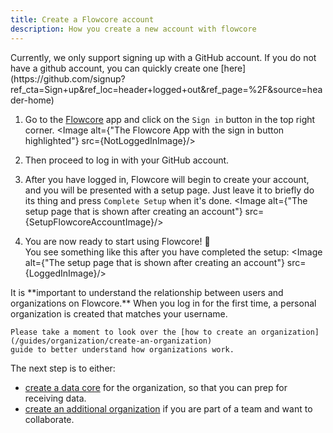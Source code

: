 ```yaml
---
title: Create a Flowcore account
description: How you create a new account with flowcore
---
```



<Card title="GitHub" icon="github">
    Currently, we only support signing up with a GitHub account. If you do not have a github account, you can quickly
    create one
    [here](https://github.com/signup?ref_cta=Sign+up&ref_loc=header+logged+out&ref_page=%2F&source=header-home)
</Card>

1. Go to the [Flowcore](https://flowcore.io) app and click on the `Sign in` button in the top right corner.
<Image alt={"The Flowcore App with the sign in button highlighted"} src={NotLoggedInImage}/>

2. Then proceed to log in with your GitHub account.

3. After you have logged in, Flowcore will begin to create your account, and you will be presented with a setup page. Just leave it to briefly do its thing and press `Complete Setup` when it's done.
<Image alt={"The setup page that is shown after creating an account"} src={SetupFlowcoreAccountImage}/>

4. You are now ready to start using Flowcore! 🎉<br/>
You see something like this after you have completed the setup:
<Image alt={"The setup page that is shown after creating an account"} src={LoggedInImage}/>


<Card title="Relationship between users and organizations" icon="information">
    It is **important to understand the relationship between users and organizations on Flowcore.** When you log in for
    the first time, a personal organization is created that matches your username.

    Please take a moment to look over the [how to create an organization](/guides/organization/create-an-organization)
    guide to better understand how organizations work.
</Card>

The next step is to either:
- [create a data core](/guides/data-core/create-data-core) for the organization, so that you can prep for receiving data.
- [create an additional organization](/guides/organization/create-an-organization) if you are part of a team and want to collaborate.